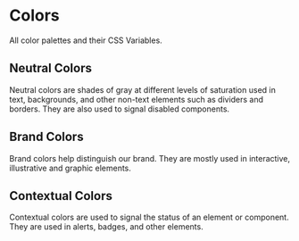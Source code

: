 
<Meta title="Tokens/Colors" />

# Colors

All color palettes and their CSS Variables.

## Neutral Colors

Neutral colors are shades of gray at different levels of saturation used in text, backgrounds, and other non-text elements such as dividers and borders. They are also used to signal disabled components.

<ColorPalette>
  <ColorItem
    title="Gray Scale"
    colors={[
      'var(--color-neutral-black)',
      'var(--color-neutral-regular)',
      'var(--color-neutral-light-1)',
      'var(--color-neutral-light-2)',
      'var(--color-neutral-light-3)',
      'var(--color-neutral-light-4)',
      'var(--color-neutral-light-5)',
      'var(--color-neutral-white)',
    ]}
  />
</ColorPalette>

## Brand Colors

Brand colors help distinguish our brand. They are mostly used in interactive, illustrative and graphic elements.

<ColorPalette>
  <ColorItem
    title="Brand Primary"
    colors={[
      'var(--color-brand-primary-dark-1)',
      'var(--color-brand-primary-regular)',
      'var(--color-brand-primary-light-1)',
      'var(--color-brand-primary-light-2)',
    ]}
  />
  <ColorItem
    title="Secondary"
    colors={[
      'var(--color-brand-secondary-dark-1)',
      'var(--color-brand-secondary-regular)',
      'var(--color-brand-secondary-light-1)',
      'var(--color-brand-secondary-light-2)',
    ]}
  />
</ColorPalette>

## Contextual Colors

Contextual colors are used to signal the status of an element or component. They are used in alerts, badges, and other elements.

<ColorPalette>
  <ColorItem
    title="Success"
    subtitle="Used for example in success messages"
    colors={[
      'var(--color-contextual-success-dark-1)',
      'var(--color-contextual-success-regular)',
      'var(--color-contextual-success-light-1)',
      'var(--color-contextual-success-light-2)',
    ]}
  />
  <ColorItem
    title="Danger"
    subtitle="Used for example in errors"
    colors={[
      'var(--color-contextual-error-dark-1)',
      'var(--color-contextual-error-regular)',
      'var(--color-contextual-error-light-1)',
      'var(--color-contextual-error-light-2)',
    ]}
  />
  <ColorItem
    title="Warning"
    subtitle="Used for example in warnings"
    colors={[
      'var(--color-contextual-warning-dark-1)',
      'var(--color-contextual-warning-regular)',
      'var(--color-contextual-warning-light-1)',
      'var(--color-contextual-warning-light-2)',
    ]}
  />
  <ColorItem
    title="Info"
    subtitle="Used to communicate informational messages."
    colors={[
      'var(--color-contextual-info-dark-1)',
      'var(--color-contextual-info-regular)',
      'var(--color-contextual-info-light-1)',
      'var( --color-contextual-info-light-2)',
    ]}
  />
</ColorPalette>
